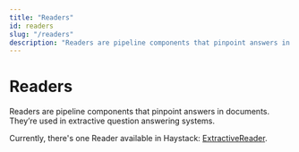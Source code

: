 ```yaml
---
title: "Readers"
id: readers
slug: "/readers"
description: "Readers are pipeline components that pinpoint answers in documents. They’re used in extractive question answering systems."
---
```


# Readers

Readers are pipeline components that pinpoint answers in documents. They’re used in extractive question answering systems.

Currently, there's one Reader available in Haystack: [ExtractiveReader](readers/extractivereader.mdx).